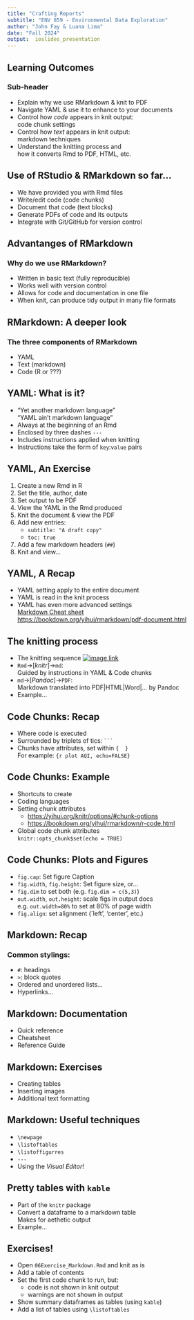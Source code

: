 ```yaml
---
title: "Crafting Reports"
subtitle: "ENV 859 - Environmental Data Exploration"
author: "John Fay & Luana Lima"
date: "Fall 2024"
output:  ioslides_presentation 
---
```


## Learning Outcomes
### Sub-header

-   Explain why we use RMarkdown & knit to PDF
-   Navigate YAML & use it to enhance to your documents
-   Control how *code* appears in knit output:\
    code chunk settings
-   Control how *text* appears in knit output:\
    markdown techniques
-   Understand the knitting process and\
    how it converts Rmd to PDF, HTML, etc.

## Use of RStudio & RMarkdown so far...
-   We have provided you with Rmd files
-   Write/edit code (code chunks)
-   Document that code (text blocks)
-   Generate PDFs of code and its outputs
-   Integrate with Git/GitHub for version control

## Advantanges of RMarkdown
### Why do we use RMarkdown?
-   Written in basic text (fully reproducible)
-   Works well with version control
-   Allows for code and documentation in one file
-   When knit, can produce tidy output in many file formats

## RMarkdown: A deeper look
### The three components of RMarkdown
-   YAML
-   Text (markdown)
-   Code (R or ???)

## YAML: What is it?
-   "Yet another markdown language"\
    "YAML ain't markdown language"
-   Always at the beginning of an Rmd
-   Enclosed by three dashes `---`
-   Includes instructions applied when knitting
-   Instructions take the form of `key`:`value` pairs

## YAML, An Exercise
1.  Create a new Rmd in R
2.  Set the title, author, date
3.  Set output to be PDF
4.  View the YAML in the Rmd produced
5.  Knit the document & view the PDF
6.  Add new entries:
    -   `subtitle: "A draft copy"`
    -   `toc: true`
7.  Add a few markdown headers (`##`)
8.  Knit and view...

## YAML, A Recap
-   YAML setting apply to the entire document
-   YAML is read in the knit process
-   YAML has even more advanced settings\
    [Markdown Cheat sheet](https://raw.githubusercontent.com/rstudio/cheatsheets/main/rmarkdown.pdf)\
    <https://bookdown.org/yihui/rmarkdown/pdf-document.html>

## The knitting process
-   The knitting sequence [![image link](img/rmarkdownflow.png)](https://env872.github.io/assets/images/rmarkdownflow.png)
-   `Rmd`→[*knitr*]→`md`:\
    Guided by instructions in YAML & Code chunks
-   `md`→[*Pandoc*]→`PDF`:\
    Markdown translated into PDF\|HTML\|Word\|... by Pandoc
-   Example...

## Code Chunks: Recap
-   Where code is executed
-   Surrounded by triplets of tics: ```` ``` ````
-   Chunks have attributes, set within `{  }`\
    For example: `{r plot AQI, echo=FALSE}`

## Code Chunks: Example
-   Shortcuts to create
-   Coding languages
-   Setting chunk attributes
    - <https://yihui.org/knitr/options/#chunk-options>
    - <https://bookdown.org/yihui/rmarkdown/r-code.html>
-   Global code chunk attributes\
    `knitr::opts_chunk$set(echo = TRUE)`
    
## Code Chunks: Plots and Figures
-   `fig.cap`: Set figure Caption
-   `fig.width`, `fig.height`: Set figure size, or...
-   `fig.dim` to set both (e.g. `fig.dim = c(5,3)`)
-   `out.width`, `out.height`: scale figs in output docs\
    e.g. `out.width=80%` to set at 80% of page width
-   `fig.align`: set alignment (`left', 'center', etc.)

## Markdown: Recap
###   Common stylings:
-   `#`: headings
-   `>`: block quotes
-   Ordered and unordered lists...
-   Hyperlinks...

## Markdown: Documentation
-   Quick reference
-   Cheatsheet
-   Reference Guide

## Markdown: Exercises
-   Creating tables
-   Inserting images
-   Additional text formatting

## Markdown: Useful techniques
-   `\newpage`
-   `\listoftables`
-   `\listoffigurres`
-   `---`
-   Using the *Visual Editor*!

## Pretty tables with `kable`
-   Part of the `knitr` package
-   Convert a dataframe to a markdown table\
    Makes for aethetic output
-   Example...

## Exercises!
-   Open `06Exercise_Markdown.Rmd` and knit as is
-   Add a table of contents
-   Set the first code chunk to run, but:
    -  code is not shown in knit output
    -  warnings are not shown in output 
-	Show summary dataframes as tables (using `kable`)
-	Add a list of tables using `\listoftables`
    
